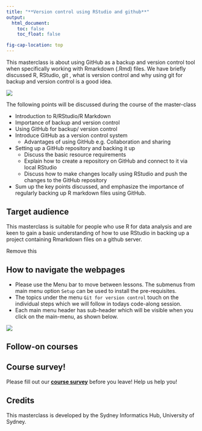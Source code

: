 ```yaml
---
title: "**Version control using RStudio and github**"
output:
  html_document:
    toc: false
    toc_float: false

fig-cap-location: top
---
```


This masterclass is about using  GitHub as a backup and version control​ tool when specifically working with Rmarkdown (.Rmd) files. We have briefly discussed R, RStudio, git , what is version control and why using git for backup and version control is a good idea.

![](/fig/about.png)


The following points will be discussed during the course of the master-class

* Introduction to R/RStudio/R Markdown​
* Importance of backup and version control​
* Using GitHub for backup/ version control​
* Introduce GitHub as a version control system​
  * Advantages of using GitHub e.g. Collaboration and sharing​
* Setting up a GitHub repository and backing it up​
  * Discuss the basic resource requirements​
  * Explain how to create a repository on GitHub and connect to it via local RStudio​
  * Discuss how to make changes locally using RStudio and push the changes to the GitHub repository​
* Sum up the key points discussed, and emphasize the importance of regularly backing up R markdown files using GitHub.​


## **Target audience**{.unlisted}

This masterclass is suitable for people who use R for data analysis and are keen to gain a basic understanding of how to use RStudio in backing up a project containing Rmarkdown files on a github server.

Remove this

## **How to navigate the webpages**{.unlisted}
* Please use the Menu bar to move between lessons. The submenus from main menu option `Setup` can be used to install the pre-requisites.  
* The topics under the menu `Git for version control` touch on the individual steps which we will follow in todays code-along session.
* Each main menu header has sub-header which will be visible when you click on the main-menu, as shown below.

![](/fig/Menubar.png)

## **Follow-on courses**{.unlisted}


## **Course survey!** {.unlisted}

Please fill out our **[course survey](https://www.surveymonkey.com/r/rnaseq2022)** before you leave! Help us help you!

## **Credits**{.unlisted}

This masterclass is developed by the Sydney Informatics Hub, University of Sydney. 

